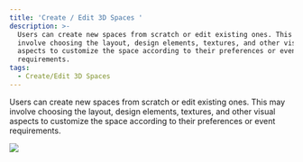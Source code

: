 ```yaml
---
title: 'Create / Edit 3D Spaces '
description: >-
  Users can create new spaces from scratch or edit existing ones. This may
  involve choosing the layout, design elements, textures, and other visual
  aspects to customize the space according to their preferences or event
  requirements.
tags:
  - Create/Edit 3D Spaces
---
```


Users can create new spaces from scratch or edit existing ones. This may involve choosing the layout, design elements, textures, and other visual aspects to customize the space according to their preferences or event requirements.

![](</img/Banner (2).jpg>)
